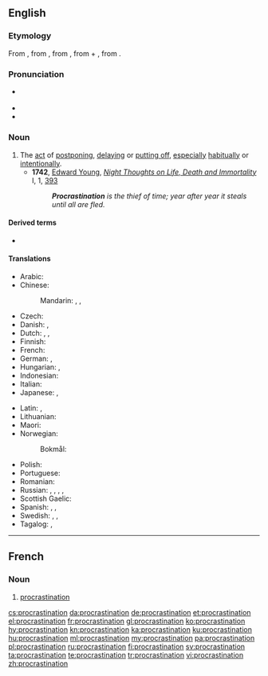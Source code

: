 ==English==
{{wikipedia}}

===Etymology===
From {{etyl|frm|en}} {{m|frm|procrastination}}, from {{etyl|la|en}} {{m|la|prōcrāstinātiō}}, from {{m|la|prōcrāstinō||procrastinate}}, from {{m|la|prō}} + {{m|la|crāstinus||of tomorrow}}, from {{m|la|crās||tomorrow}}.

===Pronunciation===
* {{a|RP}} {{IPA|/pɹəʊˌkɹæstɪˈneɪʃən/|lang=en}}
* {{audio|en-us-procrastination.ogg|Audio (US)|lang=en}}
* {{rhymes|eɪʃən|lang=en}}

===Noun===
{{en-noun|-|s}}

# The [[act]] of [[postpone|postponing]], [[delay|delaying]] or [[put off|putting off]], [[especially]] [[habitual]]ly or [[intentional]]ly.
#* '''1742''', [[w:Edward Young|Edward Young]], ''[[w:Night Thoughts (poem)|Night Thoughts on Life, Death and Immortality]]'' I, 1, [http://books.google.com/books?id=rtJbAAAAMAAJ&pg=PA95&dq=procrastination+intitle:night+intitle:thoughts&lr=lang_en&as_brr=0&ei=sve2SKSzKYXKzQSanZmnCA#PPA95,M1 393]
#*: '''''Procrastination''' is the thief of time; year after year it steals until all are fled.''

====Derived terms====
* {{l|en|procrastination is the thief of time}}

====Translations====
{{trans-top|act of postponing, delaying or putting off}}
* Arabic: {{t|ar|تَأْجِيل|m}}
* Chinese:
*: Mandarin: {{t+|cmn|耽擱|sc=Hani}}, {{t+|cmn|耽搁|tr=dāngē|sc=Hani}}, {{t+|cmn|拖延|tr=tuōyán|sc=Hani}}
* Czech: {{t|cs|odkládání|n}}
* Danish: {{t|da|udsættelse|c}}, {{t|da|overspringshandling|c}}
* Dutch: {{t+|nl|uitstel|n}}, {{t+|nl|uitstelgedrag|n}}, {{t+|nl|procrastinatie|f}}
* Finnish: {{t|fi|lykkäys}}
* French: {{t+|fr|procrastination|f}}
* German: {{t+|de|Aufschub|m}}, {{t+|de|Prokrastination|f}}
* Hungarian: {{t|hu|halogatás}}, {{t+|hu|késlekedés}}
* Indonesian: {{t+|id|tunda|alt=penundaan}}
* Italian: {{t+|it|procrastinazione|f}}
* Japanese: {{t|ja|先延ばし|tr=さきのばし, sakinobashi|sc=Jpan}}, {{t+|ja|遅滞|tr=ちたい, chitai|sc=Jpan}}
{{trans-mid}}
* Latin: {{t|la|morōsitās|f}} {{qualifier|Mediaeval}}, {{t|la|prōcrāstinātiō|f}}
* Lithuanian: {{t|lt|atidėliojimas|m}}
* Maori: {{t|mi|tonanawetanga}}
* Norwegian:
*: Bokmål: {{t|nb|prokrastinering|m}}
* Polish: {{t+|pl|zwłoka|f}}
* Portuguese: {{t+|pt|procrastinação|f}}
* Romanian: {{t+|ro|amânare|f}}
* Russian: {{t+|ru|откла́дывание|n}}, {{t+|ru|отсро́чка|f}}, {{t+|ru|промедле́ние|n}}, {{t+|ru|проволо́чка|f}}, {{t+|ru|прокрастина́ция|f}}
* Scottish Gaelic: {{t|gd|màirnealachd|f}}
* Spanish: {{t+|es|desidia|f}}, {{t|es|dejar algo para más tarde, para mañana...}}, {{t+|es|procrastinación|f}}
* Swedish: {{t|sv|förhalning}}, {{t+|sv|förhalande}}, {{t|sv|prokrastinering}}
* Tagalog: {{t|tl|pagpapaliban}}, {{t|tl|pagpapabukas-bukas}}
{{trans-bottom}}

----

==French==

===Noun===
{{fr-noun|f}}

# [[#English|procrastination]]

[[cs:procrastination]]
[[da:procrastination]]
[[de:procrastination]]
[[et:procrastination]]
[[el:procrastination]]
[[fr:procrastination]]
[[gl:procrastination]]
[[ko:procrastination]]
[[hy:procrastination]]
[[kn:procrastination]]
[[ka:procrastination]]
[[ku:procrastination]]
[[hu:procrastination]]
[[ml:procrastination]]
[[my:procrastination]]
[[pa:procrastination]]
[[pl:procrastination]]
[[ru:procrastination]]
[[fi:procrastination]]
[[sv:procrastination]]
[[ta:procrastination]]
[[te:procrastination]]
[[tr:procrastination]]
[[vi:procrastination]]
[[zh:procrastination]]